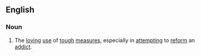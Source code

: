 ==English==
{{wikipedia}}
===Noun===
{{en-noun|-|sg=[[tough]] [[love]]}}
#The [[loving]] [[use]] of [[tough]] [[measure]]s, especially in [[attempt]]ing to [[reform]] an [[addict]].